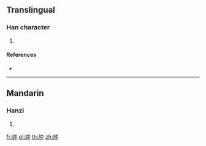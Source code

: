 {{character info/new}}
==Translingual==

===Han character===
{{Han char|rn=149|rad=言|as=04|sn=11|four=|canj=YRL}}

# {{defn|Han|sort=言04}}

====References====
* {{Han ref|kx=1152.060|dkj=35309|dj=1618.130|hdz=63946.030|uh=8A32|ud=35378}}

----

==Mandarin==

===Hanzi===
{{cmn-hanzi|pin=[[cī]] ([[ci1]]), [[yì]] ([[yi4]]), [[zī]] ([[zi1]])|wg=tz'u<sup>1</sup>, i<sup>4</sup>, tzu<sup>1</sup>}}

# {{defn|lang=cmn|sort=言04}}

[[fr:訲]]
[[pl:訲]]
[[th:訲]]
[[zh:訲]]
